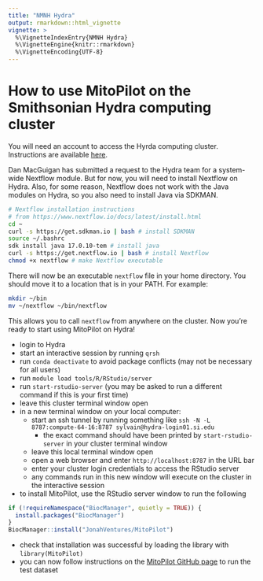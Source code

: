 ```yaml
---
title: "NMNH Hydra"
output: rmarkdown::html_vignette
vignette: >
  %\VignetteIndexEntry{NMNH Hydra}
  %\VignetteEngine{knitr::rmarkdown}
  %\VignetteEncoding{UTF-8}
---
```


# How to use MitoPilot on the Smithsonian Hydra computing cluster

You will need an account to access the Hyrda computing cluster. Instructions are available [here](https://confluence.si.edu/display/HPC/Hydra+Policies).

Dan MacGuigan has submitted a request to the Hydra team for a system-wide Nextflow module. But for now, you will need to install Nextflow on Hydra. Also, for some reason, Nextflow does not work with the Java modules on Hydra, so you also need to install Java via SDKMAN.

```bash
# Nextflow installation instructions
# from https://www.nextflow.io/docs/latest/install.html
cd ~
curl -s https://get.sdkman.io | bash # install SDKMAN
source ~/.bashrc
sdk install java 17.0.10-tem # install java
curl -s https://get.nextflow.io | bash # install Nextflow
chmod +x nextflow # make Nextflow executable
```

There will now be an executable `nextflow` file in your home directory. You should move it to a location that is in your PATH. For example:

```bash
mkdir ~/bin
mv ~/nextflow ~/bin/nextflow
```
 
This allows you to call `nextflow` from anywhere on the cluster. Now you're ready to start using MitoPilot on Hydra!

- login to Hydra
- start an interactive session by running `qrsh`
- run `conda deactivate` to avoid package conflicts (may not be necessary for all users)
- run `module load tools/R/RStudio/server`
- run `start-rstudio-server` (you may be asked to run a different command if this is your first time)
- leave this cluster terminal window open 
- in a new terminal window on your local computer:
	- start an ssh tunnel by running something like `ssh -N -L 8787:compute-64-16:8787 sylvain@hydra-login01.si.edu`
	  - the exact command should have been printed by `start-rstudio-server` in your cluster terminal window
	- leave this local terminal window open
	- open a web browser and enter `http://localhost:8787` in the URL bar
	- enter your cluster login credentials to access the RStudio server
	- any commands run in this new window will execute on the cluster in the interactive session
- to install MitoPilot, use the RStudio server window to run the following
```R
if (!requireNamespace("BiocManager", quietly = TRUE)) {
  install.packages("BiocManager")
}
BiocManager::install("JonahVentures/MitoPilot")
```
- check that installation was successful by loading the library with `library(MitoPilot)`
- you can now follow instructions on the [MitoPilot GitHub page](https://github.com/JonahVentures/MitoPilot) to run the test dataset
